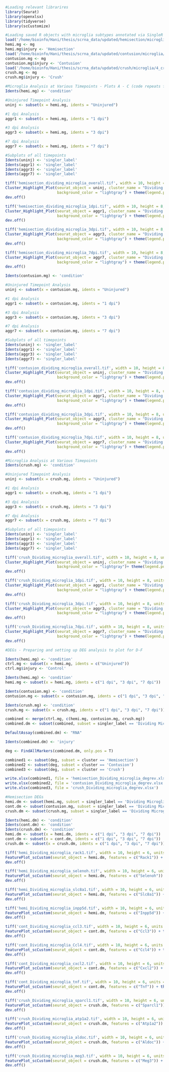 ```{r eval = FALSE}
#Loading relevant librarires
library(Seurat)
library(openxlsx)
library(tidyverse)
library(scCustomize)
```

```{r eval = FALSE}
#Loading saved R objects with microglia subtypes annotated via SingleR
load('/home/bioinfo/Hani/thesis/scrna_data/updated/hemisection/microglia/4_hemisection_microglia.RData')
hemi.mg <- mg
hemi.mg$injury <- 'Hemisection'
load('/home/bioinfo/Hani/thesis/scrna_data/updated/contusion/microglia/4_Contusion_Microglia.RData')
contusion.mg <- mg
contusion.mg$injury <- 'Contusion'
load('/home/bioinfo/Hani/thesis/scrna_data/updated/crush/microglia/4_crush_microglia.RData')
crush.mg <- mg
crush.mg$injury <- 'Crush'
```

```{r eval = FALSE}
#Microglia Analysis at Various Timepoints - Plots A - C (code repeats for hemi, contusion, and crush injuries)
Idents(hemi.mg) <- 'condition'

#Uninjured Timepoint Analysis
uninj <- subset(x = hemi.mg, idents = "Uninjured")

#1 dpi Analysis
aggr1 <- subset(x = hemi.mg, idents = "1 dpi")

#3 dpi Analysis
aggr3 <- subset(x = hemi.mg, idents = "3 dpi")

#7 dpi Analysis
aggr7 <- subset(x = hemi.mg, idents = "7 dpi")

#Subplots of all timepoints
Idents(uninj) <- 'singler_label'
Idents(aggr1) <- 'singler_label'
Idents(aggr3) <- 'singler_label'
Idents(aggr7) <- 'singler_label'

tiff('hemisection_dividing_microglia_overall.tif', width = 10, height = 8, units = 'in', res = 1200, compression = 'lzw')
Cluster_Highlight_Plot(seurat_object = uninj, cluster_name = "Dividing Microglia", highlight_color = "red",
                       background_color = "lightgray") + theme(legend.position = "none", text = element_text(size = 28))#+ ggtitle('Hemisection Dividing Microglia - Uninjured') + theme(legend.position = "none", text = element_text(size = 28))
dev.off()

tiff('hemisection_dividing_microglia_1dpi.tif', width = 10, height = 8, units = 'in', res = 1200, compression = 'lzw')
Cluster_Highlight_Plot(seurat_object = aggr1, cluster_name = "Dividing Microglia", highlight_color = "red",
                       background_color = "lightgray") + theme(legend.position = "none", text = element_text(size = 28))#+ ggtitle('Hemisection Dividing Microglia - 1 dpi') + theme(legend.position = "none", text = element_text(size = 28))
dev.off()

tiff('hemisection_dividing_microglia_3dpi.tif', width = 10, height = 8, units = 'in', res = 1200, compression = 'lzw')
Cluster_Highlight_Plot(seurat_object = aggr3, cluster_name = "Dividing Microglia", highlight_color = "red",
                       background_color = "lightgray") + theme(legend.position = "none", text = element_text(size = 28))#+ ggtitle('Hemisection Dividing Microglia - 3 dpi') + theme(legend.position = "none", text = element_text(size = 28))
dev.off()

tiff('hemisection_dividing_microglia_7dpi.tif', width = 10, height = 8, units = 'in', res = 1200, compression = 'lzw')
Cluster_Highlight_Plot(seurat_object = aggr7, cluster_name = "Dividing Microglia", highlight_color = "red",
                       background_color = "lightgray") + theme(legend.position = "none", text = element_text(size = 28))#+ ggtitle('Hemisection Dividing Microglia - 7 dpi') + theme(legend.position = "none", text = element_text(size = 28))
dev.off()
```

```{r eval = FALSE}
Idents(contusion.mg) <- 'condition'

#Uninjured Timepoint Analysis
uninj <- subset(x = contusion.mg, idents = "Uninjured")

#1 dpi Analysis
aggr1 <- subset(x = contusion.mg, idents = "1 dpi")

#3 dpi Analysis
aggr3 <- subset(x = contusion.mg, idents = "3 dpi")

#7 dpi Analysis
aggr7 <- subset(x = contusion.mg, idents = "7 dpi")

#Subplots of all timepoints
Idents(uninj) <- 'singler_label'
Idents(aggr1) <- 'singler_label'
Idents(aggr3) <- 'singler_label'
Idents(aggr7) <- 'singler_label'

tiff('contusion_dividing_microglia_overall.tif', width = 10, height = 8, units = 'in', res = 1200, compression = 'lzw')
Cluster_Highlight_Plot(seurat_object = uninj, cluster_name = "Dividing Microglia", highlight_color = "red",
                       background_color = "lightgray") + theme(legend.position = "none", text = element_text(size = 28))#+ ggtitle('Contusion Dividing Microglia - Uninjured') + theme(legend.position = "none", text = element_text(size = 28))
dev.off()

tiff('contusion_dividing_microglia_1dpi.tif', width = 10, height = 8, units = 'in', res = 1200, compression = 'lzw')
Cluster_Highlight_Plot(seurat_object = aggr1, cluster_name = "Dividing Microglia", highlight_color = "red",
                       background_color = "lightgray") + theme(legend.position = "none", text = element_text(size = 28))#+ ggtitle('Contusion Dividing Microglia - 1 dpi') + theme(legend.position = "none", text = element_text(size = 28))
dev.off()

tiff('contusion_dividing_microglia_3dpi.tif', width = 10, height = 8, units = 'in', res = 1200, compression = 'lzw')
Cluster_Highlight_Plot(seurat_object = aggr3, cluster_name = "Dividing Microglia", highlight_color = "red",
                       background_color = "lightgray") + theme(legend.position = "none", text = element_text(size = 28))#+ ggtitle('Contusion Dividing Microglia - 3 dpi') + theme(legend.position = "none", text = element_text(size = 28))
dev.off()

tiff('contusion_dividing_microglia_7dpi.tif', width = 10, height = 8, units = 'in', res = 1200, compression = 'lzw')
Cluster_Highlight_Plot(seurat_object = aggr7, cluster_name = "Dividing Microglia", highlight_color = "red",
                       background_color = "lightgray") + theme(legend.position = "none", text = element_text(size = 28))#+ ggtitle('Contusion Dividing Microglia - 7 dpi') + theme(legend.position = "none", text = element_text(size = 28))
dev.off()

```

```{r eval = FALSE}
#Microglia Analysis at Various Timepoints
Idents(crush.mg) <- 'condition'

#Uninjured Timepoint Analysis
uninj <- subset(x = crush.mg, idents = "Uninjured")

#1 dpi Analysis
aggr1 <- subset(x = crush.mg, idents = "1 dpi")

#3 dpi Analysis
aggr3 <- subset(x = crush.mg, idents = "3 dpi")

#7 dpi Analysis
aggr7 <- subset(x = crush.mg, idents = "7 dpi")

#Subplots of all timepoints
Idents(uninj) <- 'singler_label'
Idents(aggr1) <- 'singler_label'
Idents(aggr3) <- 'singler_label'
Idents(aggr7) <- 'singler_label'

tiff('crush_Dividing_microglia_overall.tif', width = 10, height = 8, units = 'in', res = 1200, compression = 'lzw')
Cluster_Highlight_Plot(seurat_object = uninj, cluster_name = "Dividing Microglia", highlight_color = "red",
                       background_color = "lightgray")+ theme(legend.position = "none", text = element_text(size = 28)) #+ ggtitle('Crush Dividing Microglia - Uninjured') + theme(legend.position = "none", text = element_text(size = 28))
dev.off()

tiff('crush_Dividing_microglia_1dpi.tif', width = 10, height = 8, units = 'in', res = 1200, compression = 'lzw')
Cluster_Highlight_Plot(seurat_object = aggr1, cluster_name = "Dividing Microglia", highlight_color = "red",
                       background_color = "lightgray") + theme(legend.position = "none", text = element_text(size = 28))#+ ggtitle('Crush Dividing Microglia - 1 dpi') + theme(legend.position = "none", text = element_text(size = 28))
dev.off()

tiff('crush_Dividing_microglia_3dpi.tif', width = 10, height = 8, units = 'in', res = 1200, compression = 'lzw')
Cluster_Highlight_Plot(seurat_object = aggr3, cluster_name = "Dividing Microglia", highlight_color = "red",
                       background_color = "lightgray") + theme(legend.position = "none", text = element_text(size = 28))#+ ggtitle('Crush Dividing Microglia - 3 dpi') + theme(legend.position = "none", text = element_text(size = 28))
dev.off()

tiff('crush_Dividing_microglia_7dpi.tif', width = 10, height = 8, units = 'in', res = 1200, compression = 'lzw')
Cluster_Highlight_Plot(seurat_object = aggr7, cluster_name = "Dividing Microglia", highlight_color = "red",
                       background_color = "lightgray") + theme(legend.position = "none", text = element_text(size = 28))#+ ggtitle('Crush Dividing Microglia - 7 dpi') + theme(legend.position = "none", text = element_text(size = 28))
dev.off()
```

```{r eval = FALSE}
#DEGs - Preparing and setting up DEG analysis to plot for D-F

Idents(hemi.mg) <- 'condition'
ctrl.mg <- subset(x = hemi.mg, idents = c("Uninjured"))
ctrl.mg$injury <- 'Control'

Idents(hemi.mg) <- 'condition'
hemi.mg <- subset(x = hemi.mg, idents = c("1 dpi", "3 dpi", "7 dpi"))

Idents(contusion.mg) <- 'condition'
contusion.mg <- subset(x = contusion.mg, idents = c("1 dpi", "3 dpi", "7 dpi"))

Idents(crush.mg) <- 'condition'
crush.mg <- subset(x = crush.mg, idents = c("1 dpi", "3 dpi", "7 dpi"))

combined <- merge(ctrl.mg, c(hemi.mg, contusion.mg, crush.mg))
combined.dm <- subset(combined, subset = singler_label == 'Dividing Microglia')

DefaultAssay(combined.dm) <- "RNA"

Idents(combined.dm) <- 'injury'

deg <- FindAllMarkers(combined.dm, only.pos = T)

combined1 <- subset(deg, subset = cluster == 'Hemisection')
combined2 <- subset(deg, subset = cluster == 'Contusion')
combined3 <- subset(deg, subset = cluster == 'Crush')

write.xlsx(combined1, file = 'hemisection_Dividing_microglia_degrev.xlsx')
write.xlsx(combined2, file = 'contusion_Dividing_microglia_degrev.xlsx')
write.xlsx(combined3, file = 'crush_Dividing_microglia_degrev.xlsx')

#Hemisection DEGs
hemi.dm <- subset(hemi.mg, subset = singler_label == 'Dividing Microglia')
cont.dm <- subset(contusion.mg, subset = singler_label == 'Dividing Microglia')
crush.dm <- subset(crush.mg, subset = singler_label == 'Dividing Microglia')

Idents(hemi.dm) <- 'condition'
Idents(cont.dm) <- 'condition'
Idents(crush.dm) <- 'condition'
hemi.dm <- subset(x = hemi.dm, idents = c("1 dpi", "3 dpi", "7 dpi"))
cont.dm <- subset(x = cont.dm, idents = c("1 dpi", "3 dpi", "7 dpi"))
crush.dm <- subset(x = crush.dm, idents = c("1 dpi", "3 dpi", "7 dpi"))
```

```{r eval = FALSE}
tiff('hemi_Dividing_microglia_rack1.tif', width = 10, height = 6, units = 'in', res = 1200, compression = 'lzw')
FeaturePlot_scCustom(seurat_object = hemi.dm, features = c("Rack1")) + theme(plot.title = element_text(size = 44))
dev.off()

tiff('hemi_Dividing_microglia_selenoh.tif', width = 10, height = 6, units = 'in', res = 1200, compression = 'lzw')
FeaturePlot_scCustom(seurat_object = hemi.dm, features = c("Selenoh")) + theme(plot.title = element_text(size = 44))
dev.off()

tiff('hemi_Dividing_microglia_slc8a1.tif', width = 10, height = 6, units = 'in', res = 1200, compression = 'lzw')
FeaturePlot_scCustom(seurat_object = hemi.dm, features = c("Slc8a1")) + theme(plot.title = element_text(size = 32))
dev.off()

tiff('hemi_Dividing_microglia_inpp5d.tif', width = 10, height = 6, units = 'in', res = 1200, compression = 'lzw')
FeaturePlot_scCustom(seurat_object = hemi.dm, features = c("Inpp5d")) + theme(plot.title = element_text(size = 32))
dev.off()

tiff('cont_Dividing_microglia_ccl3.tif', width = 10, height = 6, units = 'in', res = 1200, compression = 'lzw')
FeaturePlot_scCustom(seurat_object = cont.dm, features = c("Ccl3")) + theme(plot.title = element_text(size = 44))
dev.off()

tiff('cont_Dividing_microglia_Ccl4.tif', width = 10, height = 6, units = 'in', res = 1200, compression = 'lzw')
FeaturePlot_scCustom(seurat_object = cont.dm, features = c("Ccl4")) + theme(plot.title = element_text(size = 44))
dev.off()

tiff('cont_Dividing_microglia_cxcl2.tif', width = 10, height = 6, units = 'in', res = 1200, compression = 'lzw')
FeaturePlot_scCustom(seurat_object = cont.dm, features = c("Cxcl2")) + theme(plot.title = element_text(size = 32))
dev.off()

tiff('cont_Dividing_microglia_tnf.tif', width = 10, height = 6, units = 'in', res = 1200, compression = 'lzw')
FeaturePlot_scCustom(seurat_object = cont.dm, features = c("Tnf")) + theme(plot.title = element_text(size = 32))
dev.off()

tiff('crush_Dividing_microglia_sparcl1.tif', width = 10, height = 6, units = 'in', res = 1200, compression = 'lzw')
FeaturePlot_scCustom(seurat_object = crush.dm, features = c("Sparcl1")) + theme(plot.title = element_text(size = 44))
dev.off()

tiff('crush_Dividing_microglia_atp1a2.tif', width = 10, height = 6, units = 'in', res = 1200, compression = 'lzw')
FeaturePlot_scCustom(seurat_object = crush.dm, features = c("Atp1a2")) + theme(plot.title = element_text(size = 44))
dev.off()

tiff('crush_Dividing_microglia_aldoc.tif', width = 10, height = 6, units = 'in', res = 1200, compression = 'lzw')
FeaturePlot_scCustom(seurat_object = crush.dm, features = c("Aldoc")) + theme(plot.title = element_text(size = 32))
dev.off()

tiff('crush_Dividing_microglia_meg3.tif', width = 10, height = 6, units = 'in', res = 1200, compression = 'lzw')
FeaturePlot_scCustom(seurat_object = crush.dm, features = c("Meg3")) + theme(plot.title = element_text(size = 32))
dev.off()
```